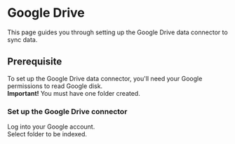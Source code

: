 # Google Drive

This page guides you through setting up the Google Drive data connector to sync data.

## Prerequisite
To set up the Google Drive data connector, you'll need your Google permissions to read Google disk.  
**Important!** You must have one folder created.

### Set up the Google Drive connector
Log into your Google account.  
Select folder to be indexed.